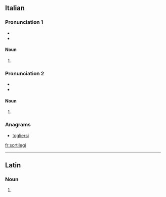 ==Italian==
===Pronunciation 1===
* {{IPA|/sorˈtiled͡ʒi/|[s̪or̺ˈt̪͡iː.l̺e.d͡ʒi]|lang=it}}
* {{hyphenation|sor|tì|le|gi|lang=it}}

====Noun====
{{head|it|plural|g=m}}

# {{plural of|sortilego|lang=it}}

===Pronunciation 2===
* {{IPA|/sortiˈlɛd͡ʒi/|[s̪or̺.t̪͡iˈl̺ɛː.d͡ʒi]|lang=it}}
* {{hyphenation|sor|ti|lè|gi|lang=it}}

====Noun====
{{head|it|plural|g=m}}

# {{plural of|sortilegio|lang=it}}

===Anagrams===
* [[togliersi#Italian|togliersi]]

[[fr:sortilegi]]

----

==Latin==

===Noun===
{{la-noun-form|sortilegī}}

# {{inflection of|sortilegum||gen|s|lang=la}}
{{rfc-auto}}